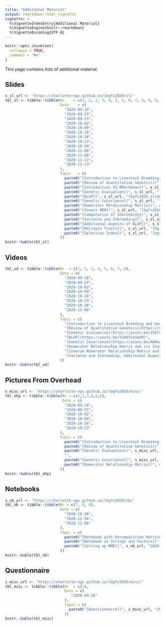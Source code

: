 ```yaml
---
title: "Additional Material"
output: rmarkdown::html_vignette
vignette: >
  %\VignetteIndexEntry{Additional Material}
  %\VignetteEngine{knitr::rmarkdown}
  %\VignetteEncoding{UTF-8}
---
```


```r
knitr::opts_chunk$set(
  collapse = TRUE,
  comment = "#>"
)
```

This page contains lists of additional material.


## Slides

```r
s_sl_url <- 'https://charlotte-ngs.github.io/lbgfs2020/sl/'
tbl_sl <- tibble::tibble(Nr    = c(1, 2, 2, 3, 4, 5, 5, 6, 7, 8, 8, 9, 9),
                         Date    = c(
                           "2020-09-18",
                           "2020-09-25",
                           "2020-09-25",
                           "2020-10-02",
                           "2020-10-09",
                           "2020-10-16",
                           "2020-10-16",
                           "2020-10-23",
                           "2020-10-30",
                           "2020-11-06",
                           "2020-11-06",
                           "2020-11-13",
                           "2020-11-13"
                         ),
                         Topic   = c(
                           paste0("[Introduction to Livestock Breeding and Genomics](", s_sl_url, "lbgfs2020_slides_w01_intro_lbg.pdf)", collapse = ''),
                           paste0("[Review of Quantitative Genetics](", s_sl_url, "lbgfs2020_slides_w02_basics_qg.pdf)", collapse = ''),
                           paste0("[Introduction To RMarkdown](", s_sl_url, "20200925_intro_rmarkdown.pdf)", collapse = ''),
                           paste0("[Genetic Evaluation](", s_sl_url, "lbgfs2020_slides_w03_gen-eval.pdf)", collapse = ''),
                           paste0("[BLUP](", s_sl_url, "lbgfs2020_slides_w04_blup.pdf)", collapse = ''),
                           paste0("[Genetic Covariance](", s_sl_url, "lbgfs2020_slides_gencov.pdf)", collapse = ''),
                           paste0("[Numerator Relationship Matrix](", s_sl_url, "lbgfs2020_slides_numrelmat.pdf)", collapse = ''),
                           paste0("[Invers NRM](", s_sl_url, "lbgfs2020_slides_invnumrelmat.pdf)", collapse = ''),
                           paste0("[Computation of Inbreeding](", s_sl_url, "lbgfs2020_slides_inbreeding.pdf)", collapse = ''),
                           paste0("[Variance and Inbreeding](", s_sl_url, "lbgfs2020_slides_var_inb.pdf)", collapse = ''),
                           paste0("[Additional Aspects of BLUP](", s_sl_url, "lbgfs2019_slides_additional_aspects.pdf)", collapse = ''),
                           paste0("[Mulitple Traits](", s_sl_url, "lbgfs2020_slides_multiple_traits.pdf)", collapse = ''),
                           paste0("[Selection Index](", s_sl_url, "lbgfs2020_slides_selection-index.pdf", collapse = '')
                         ))
knitr::kable(tbl_sl)
```


## Videos

```r
tbl_vd <- tibble::tibble(Nr  = c(1, 2, 3, 4, 5, 6, 7, 8),
                         Date = c(
                           "2020-09-18",
                           "2020-09-25",
                           "2020-10-02",
                           "2020-10-09",
                           "2020-10-16",
                           "2020-10-23",
                           "2020-10-30",
                           "2020-11-06"
                         ),
                         Topic = c(
                           "[Introduction to Livestock Breeding and Genomics](https://youtu.be/Mkx2ixBoVF4)",
                           "[Review of Quantitative Genetics](https://youtu.be/3nezvbFDDas)",
                           "[Genetic Evaluation](https://youtu.be/J5kTsEz_UCM)",
                           "[BLUP](https://youtu.be/V1A6Yne5maM)",
                           "[Genetic Covariance](https://youtu.be/XAKmasLp8XU)",
                           "[Numerator Relationship Matrix and its Inverse](https://youtu.be/UK3uuVEmrxs)",
                           "[Inverse Numerator Relationship Matrix and Inbreeding](https://youtu.be/Lu1dB-lT6_0)",
                           "[Variance and Inbreeding, Additional Aspects of BLUP](https://youtu.be/1LpR4BLT_K8)"
                         ))
knitr::kable(tbl_vd)
```


## Pictures From Overhead

```r
s_misc_url <- 'https://charlotte-ngs.github.io/lbgfs2020/misc/'
tbl_ohp <- tibble::tibble(Nr = c(1,2,3,4,5,6),
                          Date = c(
                           "2020-09-18",
                           "2020-09-25",
                           "2020-10-02",
                           "2020-10-09",
                           "2020-10-16",
                           "2020-10-23"
                         ),
                         Topic = c(
                           paste0("[Introduction to Livestock Breeding and Genomics](", s_misc_url, "20200918_ohp_lecture01.pdf)", collapse = ''),
                           paste0("[Review of Quantitative Genetics](", s_misc_url, "20200925_ohp_lecture_02.pdf)", collapse = ''),
                           paste0("[Genetic Evaluation](", s_misc_url, "20201002_ohp_lecture_03.pdf)", collapse = ''),
                           "",
                           paste0("[Genetic Covariance](", s_misc_url, "20201016_ohp_lecture_05.pdf)", collapse = ''),
                           paste0("[Numerator Relationship Matrix](", s_misc_url, "20201023_ohp_lecture_06.pdf)", collapse = '')
                         ))
knitr::kable(tbl_ohp)
```

## Notebooks

```r
s_nb_url <- 'https://charlotte-ngs.github.io/lbgfs2020/nb/'
tbl_nb <- tibble::tibble(Nr = c(7, 8, 8),
                         Date = c(
                           "2020-10-30",
                           "2020-11-06",
                           "2020-11-06"
                         ),
                         Topic = c(
                           paste0("[Notebook with Decomposition Matrices of Numerator Relationship Matrix](", s_nb_url, "20201030_nm_inv_inb_nb.nb.html)", collapse = ''),
                           paste0("[Notebook on Strings and Factors](", s_nb_url, "20201106_strings_factors.nb.html)", collapse = ''),
                           paste0("[Setting up MME](", s_nb_url, "20201106_mme_setup.nb.html)", collapse = '')
                         ))
knitr::kable(tbl_nb)
```

## Questionnaire

```r
s_misc_url <- 'https://charlotte-ngs.github.io/lbgfs2020/misc/'
tbl_misc <- tibble::tibble(Nr  = c(1),
                           Date = c(
                              "2020-09-18"
                           ),
                           Topic = c(
                             paste0("[Questionnaire](", s_misc_url, "20200918_students_questionnaire.pdf)", collapse = '')
                           ))
knitr::kable(tbl_misc)
```

